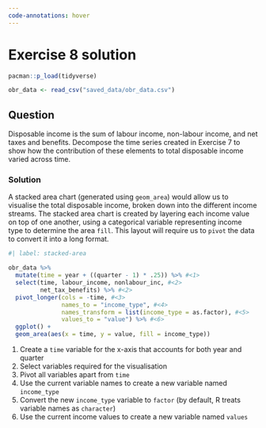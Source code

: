 ```yaml
---
code-annotations: hover
---
```


# Exercise 8 solution

```r
pacman::p_load(tidyverse)

obr_data <- read_csv("saved_data/obr_data.csv") 
```

## Question 
Disposable income is the sum of labour income, non-labour income, and net taxes and benefits. Decompose the time series created in Exercise 7 to show how the contribution of these elements to total disposable income varied across time.

### Solution {.unnumbered}
A stacked area chart (generated using `geom_area`) would allow us to visualise the total disposable income, broken down into the different income streams. The stacked area chart is created by layering each income value on top of one another, using a categorical variable representing income type to determine the area `fill`. This layout will require us to `pivot` the data to convert it into a long format.

```r
#| label: stacked-area

obr_data %>% 
  mutate(time = year + ((quarter - 1) * .25)) %>% #<1>
  select(time, labour_income, nonlabour_inc, #<2>
         net_tax_benefits) %>% #<2>
  pivot_longer(cols = -time, #<3>
               names_to = "income_type", #<4>
               names_transform = list(income_type = as.factor), #<5>
               values_to = "value") %>% #<6>
  ggplot() +
  geom_area(aes(x = time, y = value, fill = income_type))

```

1. Create a `time` variable for the x-axis that accounts for both year and quarter
2. Select variables required for the visualisation
3. Pivot all variables apart from `time` 
4. Use the current variable names to create a new variable named `income_type`
5. Convert the new `income_type` variable to `factor` (by default, R treats variable names as `character`)
6. Use the current income values to create a new variable named `values`




